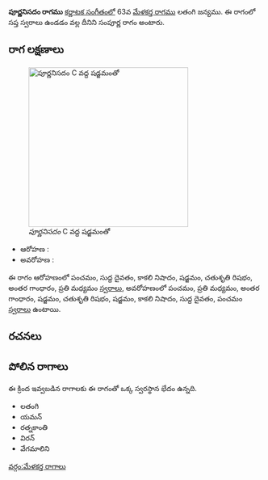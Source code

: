 {{Infobox ragam
	| name          	= పూర్ణనిసదం
	| synonym	    	= 
	| mela          	= 
	| chakra        	= 
	| janaka        	= 
	| type          	= సంపూర్ణ
	| arohanam      	= {{svaraC|P|D1|N3|S|R2|G3|M2}} 
	| avarohanam    	= {{svaraC|P|M2|G3|S|R2|S|N3|D1|P}}
	| jeeva         	=
	| chhaya        	=
	| nyasa         	=
	| vishesha      	= 
	| equivalent  		= 
}}
{{కర్ణాటక సంగీత రాగాలు}}
'''పూర్ణనిసదం రాగము''' [[కర్ణాటక సంగీతం]]లో 63వ [[మేళకర్త రాగము]] లతంగి జన్యము.  ఈ రాగంలో సప్త స్వరాలు ఉండడం వల్ల దీనిని సంపూర్ణ రాగం అంటారు.


==రాగ లక్షణాలు==
[[Image:purnanisadam_kb2wiki.png|thumb|right|316px|''పూర్ణనిసదం'' C వద్ద షడ్జమంతో]]

* ఆరోహణ : {{svaraC|P|D1|N3|S|R2|G3|M2}} 
* అవరోహణ : {{svaraC|P|M2|G3|S|R2|S|N3|D1|P}}

ఈ రాగం ఆరోహణంలో పంచమం, సుద్ద దైవతం, కాకలి  నిషాదం, షడ్జమం, చతుశృతి రిషభం, అంతర గాంధారం, ప్రతి మధ్యమం [[స్వరాలు]], అవరోహణంలో పంచమం, ప్రతి మధ్యమం, అంతర గాంధారం, షడ్జమం, చతుశృతి రిషభం, షడ్జమం, కాకలి  నిషాదం, సుద్ద దైవతం, పంచమం [[స్వరాలు]] ఉంటాయి.

==రచనలు==



==పోలిన రాగాలు==
ఈ క్రింద ఇవ్వబడిన రాగాలకు ఈ రాగంతో ఒక్క స్వరస్థాన భేదం ఉన్నది.
* లతంగి
* యమన్
* రత్నకాంతి
* విరన్
* వేగమాలిని



[[వర్గం:మేళకర్త రాగాలు]]